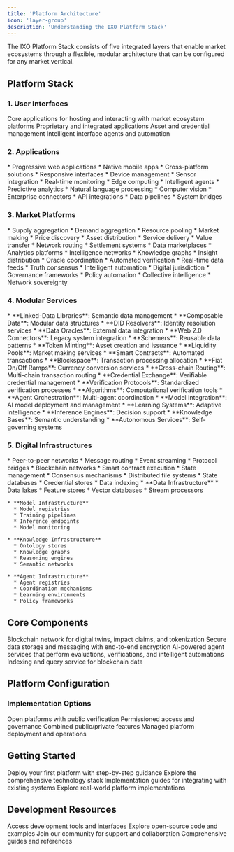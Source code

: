 ```yaml
---
title: 'Platform Architecture'
icon: 'layer-group'
description: 'Understanding the IXO Platform Stack'
---
```


<Tip>
The IXO Platform Stack consists of five integrated layers that enable market ecosystems through a flexible, modular architecture that can be configured for any market vertical.
</Tip>

## Platform Stack

### 1. User Interfaces
<CardGroup>
  <Card title="IXO Portal & Mobile" icon="display">
    Core applications for hosting and interacting with market ecosystem platforms
  </Card>
  <Card title="Custom Apps" icon="window">
    Proprietary and integrated applications
  </Card>
  <Card title="Digital Wallets" icon="wallet">
    Asset and credential management
  </Card>
  <Card title="AI Agents" icon="sparkles">
    Intelligent interface agents and automation
  </Card>
</CardGroup>

### 2. Applications
<CardGroup>
  <Card title="Mobile & Web" icon="mobile-screen">
    * Progressive web applications
    * Native mobile apps
    * Cross-platform solutions
    * Responsive interfaces
  </Card>
  
  <Card title="IoT Applications" icon="microchip">
    * Device management
    * Sensor integration
    * Real-time monitoring
    * Edge computing
  </Card>
  
  <Card title="AI Applications" icon="sparkles">
    * Intelligent agents
    * Predictive analytics
    * Natural language processing
    * Computer vision
  </Card>
  
  <Card title="Integration Apps" icon="puzzle-piece">
    * Enterprise connectors
    * API integrations
    * Data pipelines
    * System bridges
  </Card>
</CardGroup>

### 3. Market Platforms
<AccordionGroup>
  <Accordion title="Aggregation Networks">
    * Supply aggregation
    * Demand aggregation
    * Resource pooling
    * Market making
    * Price discovery
  </Accordion>

  <Accordion title="Distribution Networks">
    * Asset distribution
    * Service delivery
    * Value transfer
    * Network routing
    * Settlement systems
  </Accordion>

  <Accordion title="Data Networks">
    * Data marketplaces
    * Analytics platforms
    * Intelligence networks
    * Knowledge graphs
    * Insight distribution
  </Accordion>

  <Accordion title="Intelligent Oracle Services">
    * Oracle coordination
    * Automated verification
    * Real-time data feeds
    * Truth consensus
    * Intelligent automation
  </Accordion>

  <Accordion title="Network State">
    * Digital jurisdiction
    * Governance frameworks
    * Policy automation
    * Collective intelligence
    * Network sovereignty
  </Accordion>
</AccordionGroup>

### 4. Modular Services

<AccordionGroup>
  <Accordion title="Data & Integration Services">
    * **Linked-Data Libraries**: Semantic data management
    * **Composable Data**: Modular data structures
    * **DID Resolvers**: Identity resolution services
    * **Data Oracles**: External data integration
    * **Web 2.0 Connectors**: Legacy system integration
    * **Schemers**: Reusable data patterns
  </Accordion>

  <Accordion title="Financial & Transaction Services">
    * **Token Minting**: Asset creation and issuance
    * **Liquidity Pools**: Market making services
    * **Smart Contracts**: Automated transactions
    * **Blockspace**: Transaction processing allocation
    * **Fiat On/Off Ramps**: Currency conversion services
    * **Cross-chain Routing**: Multi-chain transaction routing
  </Accordion>

  <Accordion title="Verification & Security Services">
    * **Credential Exchange**: Verifiable credential management
    * **Verification Protocols**: Standardized verification processes
    * **Algorithms**: Computational verification tools
  </Accordion>

  <Accordion title="Agentic AI Services">
    * **Agent Orchestration**: Multi-agent coordination
    * **Model Integration**: AI model deployment and management
    * **Learning Systems**: Adaptive intelligence
    * **Inference Engines**: Decision support
    * **Knowledge Bases**: Semantic understanding
    * **Autonomous Services**: Self-governing systems
  </Accordion>
</AccordionGroup>

### 5. Digital Infrastructures
<AccordionGroup>
  <Accordion title="Communication Layer">
    * Peer-to-peer networks
    * Message routing
    * Event streaming
    * Protocol bridges
  </Accordion>

  <Accordion title="Transaction Layer">
    * Blockchain networks
    * Smart contract execution
    * State management
    * Consensus mechanisms
  </Accordion>

  <Accordion title="Storage Layer">
    * Distributed file systems
    * State databases
    * Credential stores
    * Data indexing
  </Accordion>

  <Accordion title="Intelligence Layer">
    * **Data Infrastructure**
      * Data lakes
      * Feature stores
      * Vector databases
      * Stream processors
    
    * **Model Infrastructure**
      * Model registries
      * Training pipelines
      * Inference endpoints
      * Model monitoring
    
    * **Knowledge Infrastructure**
      * Ontology stores
      * Knowledge graphs
      * Reasoning engines
      * Semantic networks
    
    * **Agent Infrastructure**
      * Agent registries
      * Coordination mechanisms
      * Learning environments
      * Policy frameworks
  </Accordion>
</AccordionGroup>

## Core Components

<CardGroup>
  <Card title="IXO Protocol Blockchain" icon="cube" href="/articles/ixo-protocol">
    Blockchain network for digital twins, impact claims, and tokenization
  </Card>
  
  <Card title="IXO Matrix" icon="database" href="/articles/ixo-matrix">
    Secure data storage and messaging with end-to-end encryption
  </Card>
  
  <Card title="Agentic Oracles" icon="brain" href="/articles/ixo-oracles">
    AI-powered agent services that perform evaluations, verifications, and intelligent automations
  </Card>
  
  <Card title="Blocksync" icon="sync" href="/articles/ixo-blocksync">
    Indexing and query service for blockchain data
  </Card>
</CardGroup>

## Platform Configuration

### Implementation Options
<CardGroup>
  <Card title="Public Markets" icon="globe">
    Open platforms with public verification
  </Card>
  <Card title="Private Networks" icon="lock">
    Permissioned access and governance
  </Card>
  <Card title="Hybrid Systems" icon="toggle-on">
    Combined public/private features
  </Card>
  <Card title="Platform as a Service" icon="cloud">
    Managed platform deployment and operations
  </Card>
</CardGroup>

## Getting Started

<CardGroup>
  <Card title="Quick Start" icon="play" href="/guides/hands-on">
    Deploy your first platform with step-by-step guidance
  </Card>
  <Card title="Spatial Web Stack" icon="layer-group" href="/spatial-web-stack/core-concepts">
    Explore the comprehensive technology stack
  </Card>
  <Card title="Developer Guides" icon="puzzle-piece" href="/guides/dev/introduction">
    Implementation guides for integrating with existing systems
  </Card>
  <Card title="Use Cases" icon="lightbulb" href="/platforms/Emerging/intro-emerging">
    Explore real-world platform implementations
  </Card>
</CardGroup>

## Development Resources

<CardGroup>
  <Card title="SDKs & APIs" icon="code" href="/spatial-web-stack/sdks/spatial-web-sdks">
    Access development tools and interfaces
  </Card>
  <Card title="GitHub Repositories" icon="github" href="https://github.com/ixofoundation">
    Explore open-source code and examples
  </Card>
  <Card title="Developer Community" icon="users" href="https://ixofoundation.slack.com/archives/C04UERAUHQT">
    Join our community for support and collaboration
  </Card>
  <Card title="Documentation" icon="book" href="/guides/dev/overview">
    Comprehensive guides and references
  </Card>
</CardGroup>